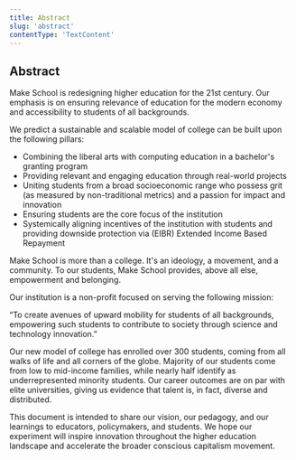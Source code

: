 ```yaml
---
title: Abstract
slug: 'abstract'
contentType: 'TextContent'
---
```


## Abstract

Make School is redesigning higher education for the 21st century. Our emphasis is on ensuring
relevance of education for the modern economy and accessibility to students of all backgrounds.

We predict a sustainable and scalable model of college can be built upon the following pillars:

- Combining the liberal arts with computing education in a bachelor's granting program
- Providing relevant and engaging education through real-world projects
- Uniting students from a broad socioeconomic range who possess grit (as measured by non-traditional
  metrics) and a passion for impact and innovation
- Ensuring students are the core focus of the institution
- Systemically aligning incentives of the institution with students and providing downside
  protection via (EIBR) Extended Income Based Repayment

Make School is more than a college. It's an ideology, a movement, and a community. To our students,
Make School provides, above all else, empowerment and belonging.

Our institution is a non-profit focused on serving the following mission:

“To create avenues of upward mobility for students of all backgrounds, empowering such students to
contribute to society through science and technology innovation.”

Our new model of college has enrolled over 300 students, coming from all walks of life and all
corners of the globe. Majority of our students come from low to mid-income families, while nearly
half identify as underrepresented minority students. Our career outcomes are on par with elite
universities, giving us evidence that talent is, in fact, diverse and distributed.

This document is intended to share our vision, our pedagogy, and our learnings to educators,
policymakers, and students. We hope our experiment will inspire innovation throughout the higher
education landscape and accelerate the broader conscious capitalism movement.
